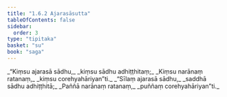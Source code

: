 ```yaml
---
title: "1.6.2 Ajarasāsutta"
tableOfContents: false
sidebar:
  order: 3
type: "tipitaka"
basket: "su"
book: "saga"
---
```



<DynamicBreadcrumb />

<Division number="52" book="saga" bookNo="12" page="34">

<Paragraph number="290" type="verses" book="saga">
_“Kiṃsu ajarasā sādhu,_  
_kiṃsu sādhu adhiṭṭhitaṃ;_  
_Kiṃsu narānaṃ ratanaṃ,_  
_kiṃsu corehyahāriyan”ti._  

</Paragraph>

<Paragraph number="291" type="verses" book="saga">
_“Sīlaṃ ajarasā sādhu,_  
_saddhā sādhu adhiṭṭhitā;_  
_Paññā narānaṃ ratanaṃ,_  
_puññaṃ corehyahāriyan”ti._
</Paragraph>
</Division>